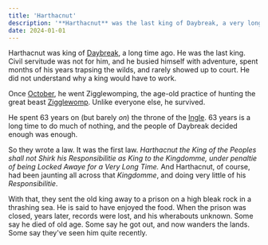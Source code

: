 ```yaml
---
title: 'Harthacnut'
description: '**Harthacnut** was the last king of Daybreak, a very long time ago. //He rarely showed up to court. He did not understand why a king should have to work. This culminated'
date: 2024-01-01
---
```


Harthacnut was king of [Daybreak](), a long time ago. He was the last king. Civil servitude was not for him, and he busied himself with adventure, spent months of his years trapsing the wilds, and rarely showed up to court. He did not understand why a king would have to work.

Once [October](tide#octobering), he went Zigglewomping, the age-old practice of hunting the great beast [Zigglewomp](zigglewomping). Unlike everyone else, he survived.

He spent 63 years on (but barely _on_) the throne of the [Ingle](). 63 years is a long time to do much of nothing, and the people of Daybreak decided enough was enough.

So they wrote a law. It was the first law. _Harthacnut the King of the Peoples shall not Shirk his Responsibilitie as King to the Kingdomme, under penaltie of being Locked Awaye for a Very Long Time._ And Harthacnut, of course, had been jaunting all across that _Kingdomme_, and doing very little of his _Responsibilitie_.

With that, they sent the old king away to a prison on a high bleak rock in a thrashing sea. He is said to have enjoyed the food. When the prison was closed, years later, records were lost, and his wherabouts unknown. Some say he died of old age. Some say he got out, and now wanders the lands. Some say they've seen him quite recently.